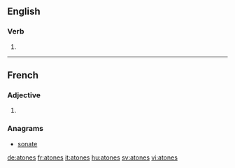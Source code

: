 ==English==

===Verb===
{{head|en}}

# {{en-third-person singular of|atone}}

----

==French==

===Adjective===
{{fr-adj-form}} {{p}}

# {{form of| plural|atone|lang=fr}}

===Anagrams===
* [[sonate#French|sonate]]

[[de:atones]]
[[fr:atones]]
[[it:atones]]
[[hu:atones]]
[[sv:atones]]
[[vi:atones]]
